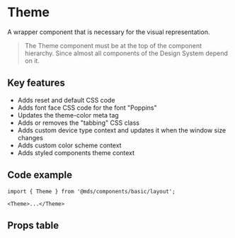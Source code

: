 
<Meta title="Components/basic/layout/Theme" component={Theme} />

# Theme

A wrapper component that is necessary for the visual representation.

> The Theme component must be at the top of the component hierarchy. Since almost all components of the Design System depend on it.

## Key features

- Adds reset and default CSS code
- Adds font face CSS code for the font "Poppins"
- Updates the theme-color meta tag
- Adds or removes the "tabbing" CSS class
- Adds custom device type context and updates it when the window size changes
- Adds custom color scheme context
- Adds styled components theme context

## Code example

```tsx
import { Theme } from '@mds/components/basic/layout';
```

```tsx
<Theme>...</Theme>
```

## Props table

<Props of={Theme} />
